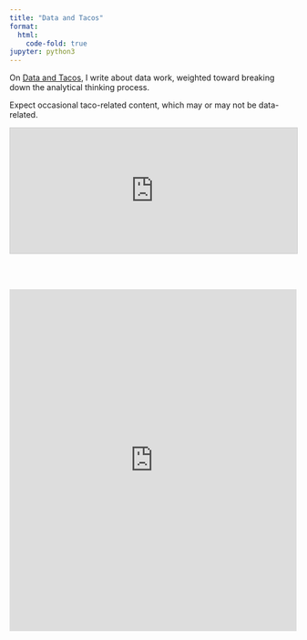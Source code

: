 ```yaml
---
title: "Data and Tacos"
format:
  html:
    code-fold: true
jupyter: python3
---
```


On [Data and Tacos](http://buttondown.email/gecky), I write about data work, weighted toward breaking down the analytical thinking process.

Expect occasional taco-related content, which may or may not be data-related.

<iframe
scrolling="no"
style="width:100%!important;height:220px;border:1px #ccc solid !important"
src="https://buttondown.email/gecky?as_embed=true"
></iframe><br /><br />

<embed src="http://buttondown.email/gecky/archive" width="100%" height="600">